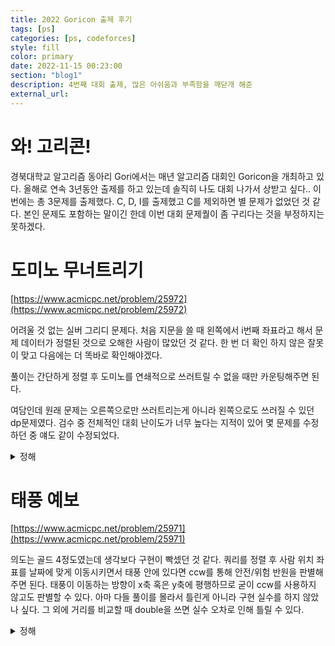```yaml
---
title: 2022 Goricon 출제 후기
tags: [ps]
categories: [ps, codeforces]
style: fill
color: primary
date: 2022-11-15 00:23:00
section: "blog1"
description: 4번째 대회 출제, 많은 아쉬움과 부족함을 깨닫개 해준
external_url:
---
```

# 와! 고리콘!
경북대학교 알고리즘 동아리 Gori에서는 매년 알고리즘 대회인 Goricon을 개최하고 있다. 올해로 연속 3년동안 출제를 하고 있는데 솔직히 나도 대회 나가서 상받고 싶다.. 이번에는 총 3문제를 출제했다. C, D, I를 출제했고 C를 제외하면 별 문제가 없었던 것 같다. 본인 문제도 포함하는 말이긴 한데 이번 대회 문제퀄이 좀 구리다는 것을 부정하지는 못하겠다.

# 도미노 무너트리기
[https://www.acmicpc.net/problem/25972](https://www.acmicpc.net/problem/25972)

어려울 것 없는 실버 그리디 문제다. 처음 지문을 쓸 때 왼쪽에서 i번째 좌표라고 해서 문제 데이터가 정렬된 것으로 오해한 사람이 많았던 것 같다. 한 번 더 확인 하지 않은 잘못이 맞고 다음에는 더 똑바로 확인해야겠다.

풀이는 간단하게 정렬 후 도미노를 연쇄적으로 쓰러트릴 수 없을 때만 카운팅해주면 된다.

여담인데 원래 문제는 오른쪽으로만 쓰러트리는게 아니라 왼쪽으로도 쓰러질 수 있던 dp문제였다. 검수 중 전체적인 대회 난이도가 너무 높다는 지적이 있어 몇 문제를 수정하던 중 얘도 같이 수정되었다.

<details>
<summary>정해</summary>
<div markdown="1">

~~~cpp
#include <bits/stdc++.h>
using namespace std;

int cache[500100];
int n;
vector<pair<int,int>> arr;
int lcache[500100], rcache[500100];

int lft(int here)
{
    int& ret = lcache[here];
    if(ret != -1) return ret;
    if(here == n-1) return n;
    ret = here+1;
    if(arr[here+1].first - arr[here].first <= arr[here].second )
    {
        ret = lft(here+1);
    }
    return ret;
}
int rgt(int here)
{
    int& ret = rcache[here];
    if(ret != -1) return ret;
    if(here == n-1) return n;
    ret = here+1;
    if(arr[here+1].first - arr[here].first <= arr[here+1].second )
    {
        ret = rgt(here+1);
    }
    return ret;
}
int dp(int here)
{
    if(here == n) return 0;
    int& ret = cache[here];
    if(ret != -1) return ret;
    return ret = dp(lft(here)) + 1;
}

int32_t main()
{
    memset(cache, -1, sizeof(cache));
    memset(lcache, -1, sizeof(cache));
    memset(rcache, -1, sizeof(cache));
    cin.tie(0)->sync_with_stdio(0);
    cin>>n;
    for(int i=0;i<n;++i)
    {
        int a, b;
        cin>>a>>b;
        arr.push_back({a, b});
    }
    sort(arr.begin(), arr.end());
    cout<<dp(0);
}
~~~
</div>
</details>

# 태풍 예보
[https://www.acmicpc.net/problem/25971](https://www.acmicpc.net/problem/25971)

의도는 골드 4정도였는데 생각보다 구현이 빡셌던 것 같다. 쿼리를 정렬 후 사람 위치 좌표를 날짜에 맞게 이동시키면서 태풍 안에 있다면 ccw를 통해 안전/위험 반원을 판별해주면 된다. 태풍이 이동하는 방향이 x축 혹은 y축에 평행하므로 굳이 ccw를 사용하지 않고도 판별할 수 있다. 아마 다들 풀이를 몰라서 틀린게 아니라 구현 실수를 하지 않았나 싶다. 그 외에 거리를 비교할 때 double을 쓰면 실수 오차로 인해 틀릴 수 있다.

<details>
<summary>정해</summary>
<div markdown="1">
~~~cpp
#include <bits/stdc++.h>
using namespace std;
#define endl '\n'
#define int long long
#define X real()
#define Y imag()
const double PI = acos(-1);
namespace Geometry
{
    template<typename T>
    T cross_product(const complex<T>& a, const complex<T>& b)
    {
        return (conj(a)*b).Y;
    }

    template<typename T>
    T inner_product(const complex<T>& a, const complex<T>& b)
    {
        return a.X*b.X+a.Y+b.Y;
    }

    template<typename T>
    T ccw(const complex<T>& a, const complex<T>& b, const complex<T>& pos)
    {
        T ret = cross_product(pos-a, pos-b);
        return ret;
    }
}

int result[100000];
string p[3] = {"unsafe", "safe", "gori"};
int32_t main()
{
    cin.tie(0)->sync_with_stdio(0);
    int n, k, r, q;
    cin>>n>>k>>r>>q;
    vector<pair<int, complex<int>>> typhoon(k);
    vector<tuple<int, complex<int>, int>> query(q);

    for(int i=0;i<k;++i)
    {
        int a, b, c;
        cin>>a>>b>>c;
        complex<int> pos = {b, c};
        typhoon[i] = make_pair(a, pos);
    }
    for(int i=0;i<q;++i)
    {
        int a, b, c;
        cin>>a>>b>>c;
        complex<int> pos = {b, c};
        query[i] = make_tuple(a, pos, i);
    }
    //sort(typhoon.begin(), typhoon.end(), [](pair<int, complex<int>>& a, pair<int, complex<int>>& b) {
    //    return a.first < b.first;
    //});
    sort(query.begin(), query.end(), [](tuple<int, complex<int>, int>& a, tuple<int, complex<int>, int>& b) {
        return get<0>(a) < get<0>(b);
    });
    int day = 0;
    for(auto& [qday, pos, x] : query)
    {
        while(typhoon[day+1].first < n && typhoon[day+1].first <= qday)
        {
            ++day;
        }
        complex<int> herepos = typhoon[day].second;
        complex<int> delta = typhoon[day+1].second - typhoon[day].second;
        if(delta.X > 0) delta = {1, 0};
        if(delta.Y > 0) delta = {0, 1};
        if(delta.X < 0) delta = {-1, 0};
        if(delta.Y < 0) delta = {0, -1};
        herepos += delta * (qday - typhoon[day].first);
        int c = Geometry::ccw(typhoon[day].second, typhoon[day+1].second, pos);
        if(c == 0 || norm(herepos-pos) > r*r)
        {
            result[x] = 2;
        }
        else if(c > 0)
        {
            result[x] = 1;
        }
        else
        {
            result[x] = 0;
        }
    }

    for(int i=0;i<q;++i)
    {
        cout<<p[result[i]]<<endl;
    }
}
~~~
</div>
</details>

# 어지러운 트리
[https://www.acmicpc.net/problem/25973](https://www.acmicpc.net/problem/25973)

트리 루트를 바꾸는 문제가 하나 더 있었는데 거기서 영감을 받아 만들었다. 루트가 바뀌지 않는다고 가정하고 2번 쿼리만 들어오면 가능한 경우의 수를 먼저 세어보자. cnt(x): 1을 루트로 하는 트리에서 x를 포함한 x의 자식 노드 개수라고 정의한다. 그렇다면 2 x 쿼리는 x의 직계 자식을 a_1 .. a_i 라고 했을 때 <MathBlock>{"cnt(a_1) \\times cnt(a_2) + cnt(a_1) \\times cnt(a_3) + .. + cnt(a_{i-1}) \\times cnt(a_i)"}</MathBlock> 가 된다. 이 식은 계산하는데 직계 자식의 개수 제곱이 걸릴 것 같아보이지만 다음과 같이 식정리를 하면 선형 시간에 계산 가능하다.

<MathBlock math="cnt(a_1) \times (cnt(a_2)+..+cnt(a_i)) + cnt(a_2) \times (cnt(a_1)+cnt(a_3)+..+cnt(a_i)) + .. + cnt(a_i) \times (cnt(a_1) + .. cnt(a_{i-1}))"/>

이제 이렇게 세는 아이디어를 토대로 1번 쿼리와 2번쿼리가 같이 들어온다고 가정해보자. 1번 노드를 루트로 하는 트리 기준으로 현재 루트가 x의 자식에 포함되지 않는다면 2번 쿼리도 변하지 않는다. 하지만 현재 루트가 x의 자식에 포함된다면 현재 루트에 속하는 경로에 있는 가지는 빼주고 x의 부모로 가는 가지를 추가해서 계산해주면 된다.

<details>
<summary>정해</summary>
<div markdown="1">
~~~cpp
#include <bits/stdc++.h>
#define endl '\n'
using namespace std;

int n;
vector<vector<int>> adj;
vector<vector<int>> childs;
int dfsorder[200100];
int range[210000];
int cntchild[200100];
int cnt;
long long precal[200100];

int dfs(int here, int prev)
{
    dfsorder[here] = cnt++;
    cntchild[here] = 1;
    for(auto next : adj[here])
    {
        if(next != prev)
        {
            childs[here].push_back(next);
            cntchild[here] += dfs(next, here);
        }
    }
    for(auto next : adj[here])
    {
        if(next != prev)
            precal[here] += (long long)(n-1-cntchild[next]) * (long long)cntchild[next];
    }
    int up = n - cntchild[here];
    precal[here] += (long long)(n-1-up) * (long long)up;
    precal[here] /= 2;
    range[here] = dfsorder[here] + cntchild[here] - 1;
    return cntchild[here];
}

int32_t main()
{
    cin.tie(0)->sync_with_stdio(0);
    int q;
    cin>>n>>q;
    childs.resize(n+1, vector<int>());
    adj.resize(n+1, vector<int>());
    for(int i=0;i<n-1;++i)
    {
        int a, b;
        cin>>a>>b;
        adj[a].push_back(b);
        adj[b].push_back(a);
    }
    dfs(1, 0);
    int root = 1;
    while(q--)
    {
        int a, x;
        cin>>a>>x;
        if(a == 1)
        {
            root = x;
        }
        else
        {
            long long except = 0;
            if(dfsorder[x] < dfsorder[root] && dfsorder[root] <= range[x])
            {
                int low = 0;
                int high = childs[x].size();
                while(low < high)
                {
                    int mid = (low+high)/2;
                    if(range[childs[x][mid]] < dfsorder[root])
                    {
                        low = mid + 1;
                    }
                    else
                    {
                        high = mid;
                    }
                }
                except = childs[x].size() == 0 ? 0 : cntchild[childs[x][low]];
            }
            else if(dfsorder[root] == dfsorder[x])
            {
                except = 0;
            }
            else
            {
                except = n - cntchild[x];
            }
            cout<<precal[x] - except*(n-1-except) + n-1 - except<<endl;
        }
    }
}
~~~
</div>
</details>